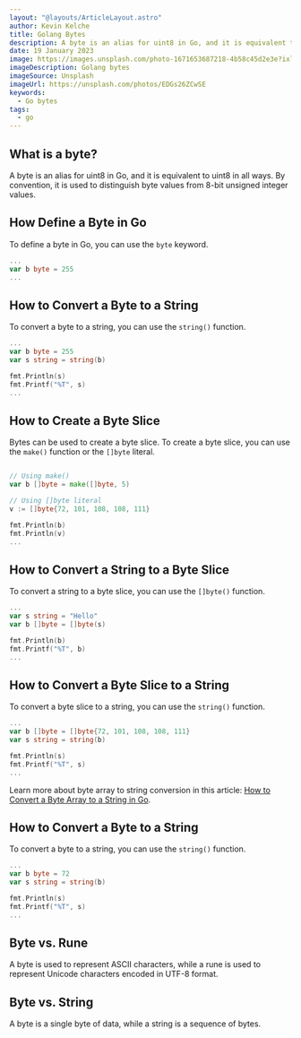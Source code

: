 ```yaml
---
layout: "@layouts/ArticleLayout.astro"
author: Kevin Kelche
title: Golang Bytes
description: A byte is an alias for uint8 in Go, and it is equivalent to uint8 in all ways. By convention, it is used to distinguish byte values from 8-bit unsigned integer values.
date: 19 January 2023
image: https://images.unsplash.com/photo-1671653687218-4b58c45d2e3e?ixlib=rb-4.0.3&ixid=MnwxMjA3fDB8MHxwaG90by1wYWdlfHx8fGVufDB8fHx8&auto=format&fit=crop&w=870&q=80
imageDescription: Golang bytes
imageSource: Unsplash
imageUrl: https://unsplash.com/photos/EDGs26ZCwSE
keywords:
  - Go bytes
tags:
  - go
---
```



## What is a byte?

A byte is an alias for uint8 in Go, and it is equivalent to uint8 in all ways. By convention, it is used to distinguish byte values from 8-bit unsigned integer values.

## How Define a Byte in Go <SectionLink id="how-define-a-byte-in-go" />

To define a byte in Go, you can use the `byte` keyword.

```go title="main.go"
...
var b byte = 255
...
```

## How to Convert a Byte to a String <SectionLink id="how-to-convert-a-byte-to-a-string" />

To convert a byte to a string, you can use the `string()` function.

```go title="main.go"
...
var b byte = 255
var s string = string(b)

fmt.Println(s)
fmt.Printf("%T", s)
...
```

## How to Create a Byte Slice <SectionLink id="how-to-create-a-byte-slice" />

Bytes can be used to create a byte slice. To create a byte slice, you can use the `make()` function or the `[]byte` literal.

```go title="main.go"

// Using make()
var b []byte = make([]byte, 5)

// Using []byte literal
v := []byte{72, 101, 108, 108, 111}

fmt.Println(b)
fmt.Println(v)
...
```

## How to Convert a String to a Byte Slice <SectionLink id="how-to-convert-a-string-to-a-byte-slice" />

To convert a string to a byte slice, you can use the `[]byte()` function.

```go title="main.go"
...
var s string = "Hello"
var b []byte = []byte(s)

fmt.Println(b)
fmt.Printf("%T", b)
...
```

## How to Convert a Byte Slice to a String <SectionLink id="how-to-convert-a-byte-slice-to-a-string" />

To convert a byte slice to a string, you can use the `string()` function.

```go title="main.go"
...
var b []byte = []byte{72, 101, 108, 108, 111}
var s string = string(b)

fmt.Println(s)
fmt.Printf("%T", s)
...
```

Learn more about byte array to string conversion in this article: [How to Convert a Byte Array to a String in Go](/blog/go/golang-byte-array-to-string/).

## How to Convert a Byte to a String <SectionLink id="how-to-convert-a-byte-to-a-string" />

To convert a byte to a string, you can use the `string()` function.

```go title="main.go"
...
var b byte = 72
var s string = string(b)

fmt.Println(s)
fmt.Printf("%T", s)
...
```

## Byte vs. Rune <SectionLink id="byte-vs-rune" />

A byte is used to represent ASCII characters, while a rune is used to represent Unicode characters encoded in UTF-8 format.

## Byte vs. String <SectionLink id="byte-vs-string" />

A byte is a single byte of data, while a string is a sequence of bytes.
